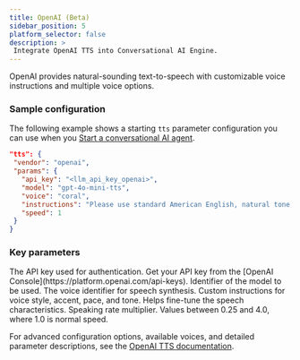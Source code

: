 ```yaml
---
title: OpenAI (Beta)
sidebar_position: 5
platform_selector: false
description: >
 Integrate OpenAI TTS into Conversational AI Engine.
---
```



OpenAI provides natural-sounding text-to-speech with customizable voice instructions and multiple voice options.

### Sample configuration

The following example shows a starting `tts` parameter configuration you can use when you [Start a conversational AI agent](../../rest-api/join).

```json
"tts": {
 "vendor": "openai",
 "params": {
   "api_key": "<llm_api_key_openai>",
   "model": "gpt-4o-mini-tts",
   "voice": "coral",
   "instructions": "Please use standard American English, natural tone, moderate pace, and steady intonation",
   "speed": 1
 }
}
```

### Key parameters

<ParameterList title="params" required={true}>
 <Parameter name="api_key" type="string" required={true}>  
 The API key used for authentication. Get your API key from the [OpenAI Console](https://platform.openai.com/api-keys).
 </Parameter>
 <Parameter name="model" type="string" required={true}>
 Identifier of the model to be used. 
 </Parameter>
 <Parameter name="voice" type="string" required={true}>  
 The voice identifier for speech synthesis. 
 </Parameter>
 <Parameter name="instructions" type="string" required={false}>
 Custom instructions for voice style, accent, pace, and tone. Helps fine-tune the speech characteristics.
 </Parameter>
 <Parameter name="speed" type="number" required={false}>
 Speaking rate multiplier. Values between 0.25 and 4.0, where 1.0 is normal speed.
 </Parameter>
</ParameterList>

For advanced configuration options, available voices, and detailed parameter descriptions, see the [OpenAI TTS documentation](https://platform.openai.com/docs/guides/text-to-speech).